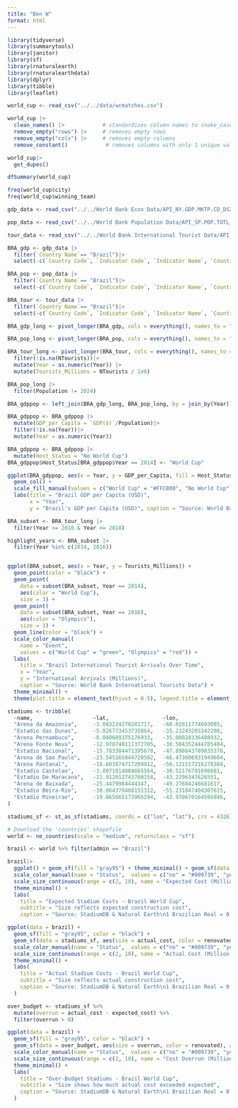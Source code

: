 ```yaml
---
title: "Ben W"
format: html
---
```


```r
library(tidyverse)
library(summarytools)
library(janitor)
library(sf)
library(rnaturalearth)
library(rnaturalearthdata)
library(dplyr)
library(tibble)
library(leaflet)
```

```r
world_cup <- read_csv("../../data/wcmatches.csv")
```

```r

world_cup |>
  clean_names() |>            # standardizes column names to snake_case
  remove_empty("rows") |>     # removes empty rows
  remove_empty("cols") |>     # removes empty columns
  remove_constant()            # removes columns with only 1 unique value
```

```r
world_cup|>
  get_dupes()                  
```

```r
dfSummary(world_cup)
```
```r
freq(world_cup$city)
freq(world_cup$winning_team)
```





```r
gdp_data <- read_csv("../../World Bank Econ Data/API_NY.GDP.MKTP.CD_DS2_en_csv_v2_26433.csv", skip = 4)

pop_data <- read_csv("../../World Bank Population Data/API_SP.POP.TOTL_DS2_en_csv_v2_19373.csv", skip = 4)

tour_data <- read_csv("../../World Bank International Tourist Data/API_ST.INT.ARVL_DS2_en_csv_v2_19636.csv", skip = 4)
```

```r
BRA_gdp <- gdp_data |>
  filter(`Country Name`== "Brazil")|>
  select(-c(`Country Code`, `Indicator Code`, `Indicator Name`, `Country Name`))

BRA_pop <- pop_data |>
  filter(`Country Name`== "Brazil")|>
  select(-c(`Country Code`, `Indicator Code`, `Indicator Name`, `Country Name`))

BRA_tour <- tour_data |>
  filter(`Country Name`== "Brazil")|>
  select(-c(`Country Code`, `Indicator Code`, `Indicator Name`, `Country Name`))
```

```r
BRA_gdp_long <- pivot_longer(BRA_gdp, cols = everything(), names_to = "Year", values_to = "GDP($)")

BRA_pop_long <- pivot_longer(BRA_pop, cols = everything(), names_to = "Year", values_to = "Population")

BRA_tour_long <- pivot_longer(BRA_tour, cols = everything(), names_to = "Year", values_to = "NTourists")|>
  filter(!is.na(NTourists))|>
  mutate(Year = as.numeric(Year)) |>
  mutate(Tourists_Millions = NTourists / 1e6)

BRA_pop_long |>
  filter(Population != 2024)

BRA_gdppop <- left_join(BRA_gdp_long, BRA_pop_long, by = join_by(Year))
```

```r
BRA_gdppop <- BRA_gdppop |>
  mutate(GDP_per_Capita = `GDP($)`/Population)|>
  filter(!is.na(Year))|>
  mutate(Year = as.numeric(Year))
```

```r
BRA_gdppop <- BRA_gdppop |>
  mutate(Host_Status = "No World Cup")
BRA_gdppop$Host_Status[BRA_gdppop$Year == 2014] <- "World Cup"

ggplot(BRA_gdppop, aes(x = Year, y = GDP_per_Capita, fill = Host_Status)) + 
  geom_col() + 
  scale_fill_manual(values = c("World Cup" = "#FFCB00", "No World Cup" = "lightgrey")) + 
  labs(title = "Brazil GDP per Capita (USD)",
       x = "Year",
       y = "Brazil's GDP per Capita (USD)", caption = "Source: World Bank Population & GDP Data", fill = "World Cup Status") + theme_minimal() + theme(plot.title = element_text(hjust = 0.5))
```
```r
BRA_subset <- BRA_tour_long |> 
  filter(Year >= 2010 & Year <= 2018)

highlight_years <- BRA_subset |> 
  filter(Year %in% c(2014, 2016))


ggplot(BRA_subset, aes(x = Year, y = Tourists_Millions)) +
  geom_point(color = "black") +
  geom_point(
    data = subset(BRA_subset, Year == 2014),
    aes(color = "World Cup"),
    size = 3) +
  geom_point(
    data = subset(BRA_subset, Year == 2016),
    aes(color = "Olympics"),
    size = 3) +
  geom_line(color = "black") +
  scale_color_manual(
    name = "Event",
    values = c("World Cup" = "green", "Olympics" = "red")) +
  labs(
    title = "Brazil International Tourist Arrivals Over Time",
    x = "Year",
    y = "International Arrivals (Millions)",
    caption = "Source: World Bank International Tourists Data") +
  theme_minimal() +
  theme(plot.title = element_text(hjust = 0.5), legend.title = element_text(size = 12), legend.text = element_text(size = 10))
```

```r
stadiums <- tribble(
  ~name,                   ~lat,                 ~lon,                   ~renovated, ~expected_cost, ~actual_cost,
  "Arena da Amazonia",     -3.083224270281717,   -60.02811774693085,    "no",       499,            669.5,
  "Estadio das Dunas",     -5.826773453735864,   -35.21243203342208,    "no",       400,            423,
  "Arena Pernambuco",      -8.040609375176933,   -35.00828336408932,    "no",       532,            650,
  "Arena Fonte Nova",      -12.978740111372705,  -38.504352444705404,   "no",       400,            592,
  "Estadio Nacional",      -15.783384471395678,  -47.898643789835376,   "no",       696,           1400,
  "Arena de Sao Paulo",    -23.545165844720582,  -46.473606931949604,   "no",       820,           1200,
  "Arena Pantanal",        -15.603874717209912,  -56.121517216278384,   "no",       342,            646,
  "Estadio Castelao",      -3.8071014084665564,  -38.52176791698881,    "yes",      519,            519,
  "Estadio De Maracana",   -22.912012743760158,  -43.2296347626551,     "yes",      706,           1050,
  "Arena de Baixada",      -25.4479984444347,    -49.27604246681617,    "yes",      184.6,          360,
  "Estadio Beira-Rio",     -30.064370408151312,  -51.231847404307615,   "yes",      200,            330,
  "Estadio Mineirao",      -19.865665173965294,  -43.970670164595845,   "yes",      750,            695
)
```

```r
stadiums_sf <- st_as_sf(stadiums, coords = c("lon", "lat"), crs = 4326)
```



```r
# Download the 'countries' shapefile
world <- ne_countries(scale = "medium", returnclass = "sf")

brazil <- world %>% filter(admin == "Brazil")

brazil|>
  ggplot() + geom_sf(fill = "gray95") + theme_minimal() + geom_sf(data = stadiums_sf, aes(size = expected_cost, color = renovated), alpha = 0.8) +
  scale_color_manual(name = "Status",  values = c("no" = "#009739", "yes" = "royalblue"), labels = c("Newly Built", "Renovated")) +
  scale_size_continuous(range = c(2, 10), name = "Expected Cost (Million BRL)") +
  theme_minimal() +
  labs(
    title = "Expected Stadium Costs - Brazil World Cup",
    subtitle = "Size reflects expected construction cost",
    caption = "Source: StadiumDB & Natural Earth\n1 Brazilian Real = 0.45 USD in 2014")
```
```r
ggplot(data = brazil) +
  geom_sf(fill = "gray95", color = "black") +
  geom_sf(data = stadiums_sf, aes(size = actual_cost, color = renovated), alpha = 0.8) +
  scale_color_manual(name = "Status",  values = c("no" = "#009739", "yes" = "royalblue"), labels = c("Newly Built", "Renovated")) +
  scale_size_continuous(range = c(2, 10), name = "Actual Cost (Million BRL)") +
  theme_minimal() +
  labs(
    title = "Actual Stadium Costs - Brazil World Cup",
    subtitle = "Size reflects actual construction cost",
    caption = "Source: StadiumDB & Natural Earth\n1 Brazilian Real = 0.45 USD in 2014"
  )

```

```r
over_budget <- stadiums_sf %>%
  mutate(overrun = actual_cost - expected_cost) %>%
  filter(overrun > 0)
```

```r
ggplot(data = brazil) +
  geom_sf(fill = "gray95", color = "black") +
  geom_sf(data = over_budget, aes(size = overrun, color = renovated), alpha = 0.85) +
  scale_color_manual(name = "Status",  values = c("no" = "#009739", "yes" = "royalblue"), labels = c("Newly Built", "Renovated")) +
  scale_size_continuous(range = c(2, 10), name = "Cost Overrun (Million BRL)") +
  theme_minimal() +
  labs(
    title = "Over-Budget Stadiums - Brazil World Cup",
    subtitle = "Size shows how much actual cost exceeded expected",
    caption = "Source: StadiumDB & Natural Earth\n1 Brazilian Real = 0.45 USD in 2014"
  )

```
